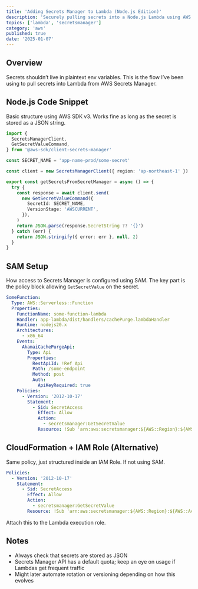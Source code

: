 ```yaml
---
title: 'Adding Secrets Manager to Lambda (Node.js Edition)'
description: 'Securely pulling secrets into a Node.js Lambda using AWS SDK v3 and configuring access via SAM or CloudFormation.'
topics: ['lambda', 'secretsmanager']
category: 'aws'
published: true
date: '2025-01-07'
---
```


## Overview

Secrets shouldn’t live in plaintext env variables. This is the flow I’ve been using to pull secrets into Lambda from AWS Secrets Manager.

## Node.js Code Snippet

Basic structure using AWS SDK v3. Works fine as long as the secret is stored as a JSON string.

```ts
import {
  SecretsManagerClient,
  GetSecretValueCommand,
} from '@aws-sdk/client-secrets-manager'

const SECRET_NAME = 'app-name-prod/some-secret'

const client = new SecretsManagerClient({ region: 'ap-northeast-1' })

export const getSecretsFromSecretManager = async () => {
  try {
    const response = await client.send(
      new GetSecretValueCommand({
        SecretId: SECRET_NAME,
        VersionStage: 'AWSCURRENT',
      }),
    )
    return JSON.parse(response.SecretString ?? '{}')
  } catch (err) {
    return JSON.stringify({ error: err }, null, 2)
  }
}
```

## SAM Setup

How access to Secrets Manager is configured using SAM. The key part is the policy block allowing `GetSecretValue` on the secret.

```yaml
SomeFunction:
  Type: AWS::Serverless::Function
  Properties:
    FunctionName: some-function-lambda
    Handler: app-lambda/dist/handlers/cachePurge.lambdaHandler
    Runtime: nodejs20.x
    Architectures:
      - x86_64
    Events:
      AkamaiCachePurgeApi:
        Type: Api
        Properties:
          RestApiId: !Ref Api
          Path: /some-endpoint
          Method: post
          Auth:
            ApiKeyRequired: true
    Policies:
      - Version: '2012-10-17'
        Statement:
          - Sid: SecretAccess
            Effect: Allow
            Action:
              - secretsmanager:GetSecretValue
            Resource: !Sub 'arn:aws:secretsmanager:${AWS::Region}:${AWS::AccountId}:secret:${SecretName}-*'
```

## CloudFormation + IAM Role (Alternative)

Same policy, just structured inside an IAM Role. If not using SAM.

```yaml
Policies:
  - Version: '2012-10-17'
    Statement:
      - Sid: SecretAccess
        Effect: Allow
        Action:
          - secretsmanager:GetSecretValue
        Resource: !Sub 'arn:aws:secretsmanager:${AWS::Region}:${AWS::AccountId}:secret:${SecretName}-*'
```

Attach this to the Lambda execution role.

## Notes

- Always check that secrets are stored as JSON
- Secrets Manager API has a default quota; keep an eye on usage if Lambdas get frequent traffic
- Might later automate rotation or versioning depending on how this evolves
